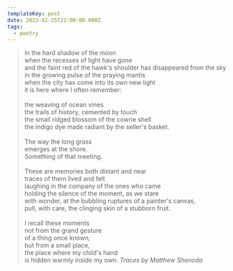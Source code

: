 ```yaml
---
templateKey: post
date: 2023-02-25T22:00:00.000Z
tags:
  - poetry
---
```

> In the hard shadow of the moon<br/>
> when the recesses of light have gone<br/>
> and the faint red of the hawk's shoulder has disappeared from the sky<br/>
> in the growing pulse of the praying mantis<br/>
> when the city has come into its own new light<br/>
> it is here where I often remember:<br/><br/>
> the weaving of ocean vines<br/>
> the trails of history, cemented by touch<br/>
> the small ridged blossom of the cowrie shell<br/>
> the indigo dye made radiant by the seller's basket.<br/><br/>
> The way the long grass<br/>
> emerges at the shore.<br/>
> Something of that meeting.<br/><br/>
> These are memories both distant and near<br/>
> traces of them lived and felt<br/>
> laughing in the company of the ones who came<br/>
> holding the silence of the moment, as we stare<br/>
> with wonder, at the bubbling ruptures of a painter's canvas,<br/>
> pull, with care, the clinging skin of a stubborn fruit.<br/><br/>
> I recall these moments<br/>
> not from the grand gesture<br/>
> of a thing once known,<br/>
> but from a small place,<br/>
> the place where my child's hand<br/>
> is hidden warmly inside my own.
> <cite>Traces by Matthew Shenoda</cite>
